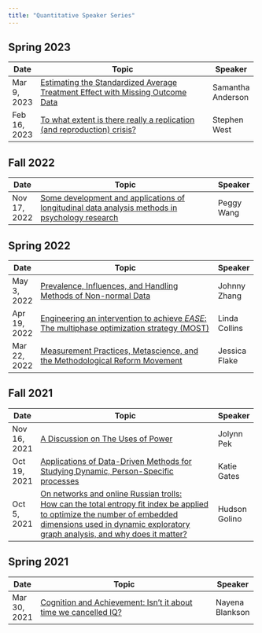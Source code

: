 ```yaml
---
title: "Quantitative Speaker Series"
---
```


## Spring 2023

+--------------+-------------------------------------------------------------------------------------------------------------------------------+-------------------+
| Date         | Topic                                                                                                                         | Speaker           |
+==============+===============================================================================================================================+===================+
| Mar 9, 2023  | [Estimating the Standardized Average Treatment Effect with Missing Outcome Data](quant_talks/20230309_samantha_anderson.html) | Samantha Anderson |
+--------------+-------------------------------------------------------------------------------------------------------------------------------+-------------------+
| Feb 16, 2023 | [To what extent is there really a replication (and reproduction) crisis?](quant_talks/20230216_stephen_west.html)             | Stephen West      |
+--------------+-------------------------------------------------------------------------------------------------------------------------------+-------------------+

## Fall 2022

+--------------+----------------------------------------------------------------------------------------------------------------------------------------+------------+
| Date         | Topic                                                                                                                                  | Speaker    |
+==============+========================================================================================================================================+============+
| Nov 17, 2022 | [Some development and applications of longitudinal data analysis methods in psychology research](quant_talks/20221117_peggy_wang.html) | Peggy Wang |
+--------------+----------------------------------------------------------------------------------------------------------------------------------------+------------+

## Spring 2022

+--------------+---------------------------------------------------------------------------------------------------------------------------------------+---------------+
| Date         | Topic                                                                                                                                 | Speaker       |
+==============+=======================================================================================================================================+===============+
| May 3, 2022  | [Prevalence, Influences, and Handling Methods of Non-normal Data](quant_talks/20220503_johnny_zhang.html)                             | Johnny Zhang  |
+--------------+---------------------------------------------------------------------------------------------------------------------------------------+---------------+
| Apr 19, 2022 | [Engineering an intervention to achieve *EASE*: The multiphase optimization strategy (MOST)](quant_talks/20220419_linda_collins.html) | Linda Collins |
+--------------+---------------------------------------------------------------------------------------------------------------------------------------+---------------+
| Mar 22, 2022 | [Measurement Practices, Metascience, and the Methodological Reform Movement](quant_talks/20220322_jessica_flake.html)                 | Jessica Flake |
+--------------+---------------------------------------------------------------------------------------------------------------------------------------+---------------+

## Fall 2021

+--------------+------------------------------------------------------------------------------------------------------------------------------+---------------+
| Date         | Topic                                                                                                                        | Speaker       |
+==============+==============================================================================================================================+===============+
| Nov 16, 2021 | [A Discussion on The Uses of Power](quant_talks/20211116_jolynn_pek.html)                                                    | Jolynn Pek    |
+--------------+------------------------------------------------------------------------------------------------------------------------------+---------------+
| Oct 19, 2021 | [Applications of Data-Driven Methods for Studying Dynamic, Person-Specific processes](quant_talks/20211019_katie_gates.html) | Katie Gates   |
+--------------+------------------------------------------------------------------------------------------------------------------------------+---------------+
| Oct 5, 2021  | [On networks and online Russian trolls:\                                                                                     | Hudson Golino |
|              | How can the total entropy ﬁt index be applied to optimize the number of embedded\                                            |               |
|              | dimensions used in dynamic exploratory graph analysis, and why does it matter?](quant_talks/20211005_hudson_golino.html)     |               |
+--------------+------------------------------------------------------------------------------------------------------------------------------+---------------+

## Spring 2021

+--------------+--------------------------------------------------------------------------------------------------------------+-----------------+
| Date         | Topic                                                                                                        | Speaker         |
+==============+==============================================================================================================+=================+
| Mar 30, 2021 | [Cognition and Achievement: Isn't it about time we cancelled IQ?](quant_talks/20210330_nayena_blankson.html) | Nayena Blankson |
+--------------+--------------------------------------------------------------------------------------------------------------+-----------------+
